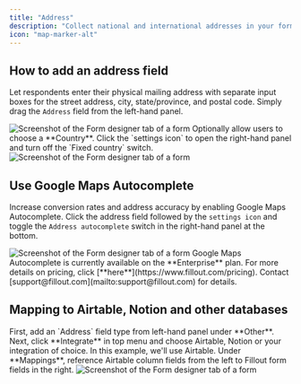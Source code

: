 ```yaml
---
title: "Address"
description: "Collect national and international addresses in your forms. Optionally add Google Maps Autocomplete."
icon: "map-marker-alt"
---
```


## How to add an address field

Let respondents enter their physical mailing address with separate input boxes for the street address, city, state/province, and postal code. Simply drag the `Address` field from the left-hand panel.

<Frame>
  <img src="/images/question-types/image-1.png" alt="Screenshot of the Form designer tab of a form" />
</Frame>
Optionally allow users to choose a **Country**. Click the `settings icon` to open the right-hand panel and turn off the `Fixed country` switch.

<Frame>
  <img src="/images/question-types/image-2.png" alt="Screenshot of the Form designer tab of a form" />
</Frame>

## Use Google Maps Autocomplete

Increase conversion rates and address accuracy by enabling Google Maps Autocomplete. Click the address field followed by the `settings icon` and toggle the `Address autocomplete` switch in the right-hand panel at the bottom.

<Frame>
  <img src="/images/question-types/image-3.gif" alt="Screenshot of the Form designer tab of a form" />
</Frame>

<Note>
   Google Maps Autocomplete is currently available on the **Enterprise** plan. For more details on pricing, click [**here**](https://www.fillout.com/pricing). Contact [support@fillout.com](mailto:support@fillout.com) for details.
</Note>

## Mapping to Airtable, Notion and other databases

<Steps>
  <Step>
    First, add an `Address` field type from left-hand panel under **Other**.
  </Step>
  <Step>
    Next, click **Integrate** in top menu and choose Airtable, Notion or your integration of choice. In this example, we'll use Airtable.
  </Step>
  <Step>
    Under **Mappings**, reference Airtable column fields from the left to Fillout form fields in the right.
    <Frame>
      <img src="/images/question-types/image-4.png" alt="Screenshot of the Form designer tab of a form" />
    </Frame>
  </Step>
</Steps>
